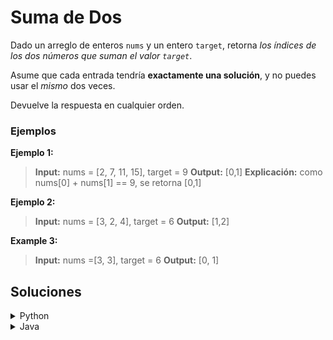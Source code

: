 # Suma de Dos

Dado un arreglo de enteros `nums` y un entero `target`, retorna *los índices de los dos números que suman el valor `target`*.

Asume que cada entrada tendría **exactamente una solución**, y no puedes usar el *mismo* dos veces.

Devuelve la respuesta en cualquier orden.

### Ejemplos 
**Ejemplo 1:**
> **Input:** nums = [2, 7, 11, 15], target = 9
> **Output:** [0,1]
> **Explicación:** como nums[0] + nums[1] == 9, se retorna [0,1]

**Ejemplo 2:**
> **Input:** nums = [3, 2, 4], target = 6
> **Output:** [1,2]

**Example 3:**
> **Input:** nums =[3, 3], target = 6
> **Output:** [0, 1] 

## Soluciones

<details>
    <summary>Python</summary>
```python
class Solution:
    def twoSum(self, nums: List[int], target: int) -> List[int]:
        seen = {}        
        for i, num in enumerate(nums):
            complement = target - num
            
            if complement in seen:
                return [seen[complement], i]
            
            seen[num] = i
``` 

- Se utiliza un diccionario `seen` para recorrer la lista solo una vez y reducir la complejidad de tiempo a $O(n)$ 
- Se guarda el índice y valor del número recorrido utilizando la el método `enumerate`
- Calculamos el complemento de `num` y los buscamos en `seen`, si no está entonces guardamos `num`
- Se continúa el ciclo hasta que uno de los números guardados sea el complemento del número actual, entonces se retorna el índice del complemento y el  índice del número actual
</details>

<details>
    <summary>JavaScript</summary>
```js
/**
 * @param {number[]} nums
 * @param {number} target
 * @return {number[]}
 */
var twoSum = function(nums, target) {
   const seen = new Map();
    
    for (let i = 0; i < nums.length; i++) {
        const complement = target - nums[i];
        
        if (seen.has(complement)) {
            return [seen.get(complement), i];
        }
        
        seen.set(nums[i], i);
    } 
};
``` 
</details>

<details>
    <summary>Java</summary>
```java
class Solution {
    public int[] twoSum(int[] nums, int target) {
        
        Map<Integer, Integer> seen = new HashMap<>();
        
        for (int i = 0; i < nums.length; i++) {
            int complement = target - nums[i];
            
            if (seen.containsKey(complement)) {
                return new int[] {seen.get(complement), i};
            }
            seen.put(nums[i], i);
        }
        return null;
    }
}
```

- Se utiliza un HashMap para almacenar los números vistos y sus índices
- Si no encuentra los índices retorna null
</details>

<details>
    <summary>C++</summary>
```cpp
class Solution {
public:
    vector<int> twoSum(vector<int>& nums, int target) {
        
        unordered_map<int, int> seen;
        
        for (int i = 0; i < nums.size(); i++) {
            int complement = target - nums[i];
            
            if (seen.find(complement) != seen.end()) {
                return {seen[complement], i};
            }
            seen[nums[i]] = i;
        }
        return {};
    }
};
```

- La función twoSum devuelve un vector de enteros con los índices de los números que cumplen con la condición del problema.
</details>